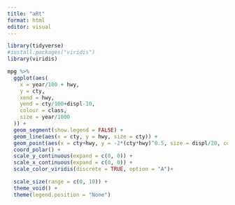 ```yaml
---
title: "aRt"
format: html
editor: visual
---
```


```r
library(tidyverse)
#install.packages("viridis")
library(viridis)
```

```r
mpg %>% 
  ggplot(aes(
    x = year/100 + hwy,
    y = cty,
    xend = hwy,
    yend = cty/100+displ-10,
    colour = class,
    size = year/1000
  )) +
  geom_segment(show.legend = FALSE) +
  geom_line(aes(x = cty, y = hwy, size = cty)) +
  geom_point(aes(x = cty+hwy, y = -2*(cty*hwy)^0.5, size = displ/20, colour = manufacturer)) +
  coord_polar() +
  scale_y_continuous(expand = c(0, 0)) +
  scale_x_continuous(expand = c(0, 0)) + 
  scale_color_viridis(discrete = TRUE, option = "A")+

  scale_size(range = c(0, 10)) + 
  theme_void() +
  theme(legend.position = "None")

```

